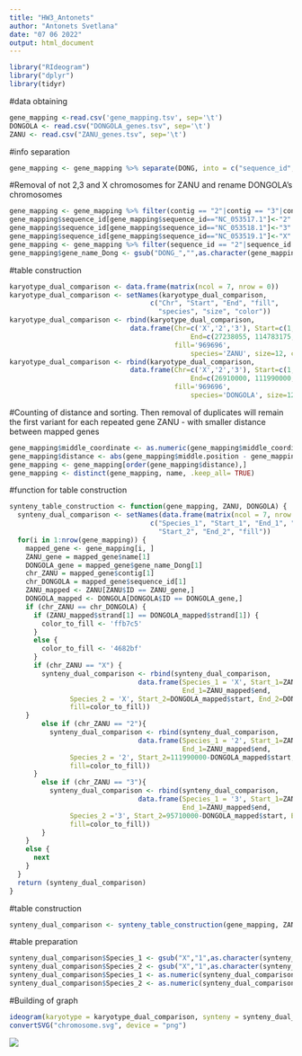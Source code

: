 ---
title: "HW3_Antonets"
author: "Antonets Svetlana"
date: "07 06 2022"
output: html_document
---

```{r}
library("RIdeogram")
library("dplyr")
library(tidyr)
```
#data obtaining

```{r}
gene_mapping <-read.csv('gene_mapping.tsv', sep='\t')
DONGOLA <- read.csv("DONGOLA_genes.tsv", sep='\t')
ZANU <- read.csv("ZANU_genes.tsv", sep='\t')
```
#info separation

```{r}
gene_mapping <- gene_mapping %>% separate(DONG, into = c("sequence_id", "middle_coordinate", "strand_Dong", "length_gene", "gene_name_Dong"), sep = ",")
```

#Removal of not 2,3 and X chromosomes for ZANU and rename DONGOLA's chromosomes
```{r}
gene_mapping <- gene_mapping %>% filter(contig == "2"|contig == "3"|contig == "X")
gene_mapping$sequence_id[gene_mapping$sequence_id=="NC_053517.1"]<-"2"
gene_mapping$sequence_id[gene_mapping$sequence_id=="NC_053518.1"]<-"3"
gene_mapping$sequence_id[gene_mapping$sequence_id=="NC_053519.1"]<-"X"
gene_mapping <- gene_mapping %>% filter(sequence_id == "2"|sequence_id == "3"|sequence_id == "X")
gene_mapping$gene_name_Dong <- gsub("DONG_","",as.character(gene_mapping$gene_name_Dong))
```
#table construction

```{r}
karyotype_dual_comparison <- data.frame(matrix(ncol = 7, nrow = 0))
karyotype_dual_comparison <- setNames(karyotype_dual_comparison,
                                   c("Chr", "Start", "End", "fill", 
                                     "species", "size", "color"))
karyotype_dual_comparison <- rbind(karyotype_dual_comparison,
                              data.frame(Chr=c('X','2','3'), Start=c(1, 1, 1),
                                             End=c(27238055, 114783175, 97973315),
                                         fill='969696',      
                                             species='ZANU', size=12, color='252525'))
karyotype_dual_comparison <- rbind(karyotype_dual_comparison,
                              data.frame(Chr=c('X','2','3'), Start=c(1, 1, 1),
                                             End=c(26910000, 111990000, 95710000),
                                         fill='969696',
                                             species='DONGOLA', size=12, color='252525'))
```
#Counting of distance and sorting. Then removal of duplicates will remain the first variant for each repeated gene ZANU - with smaller distance between mapped genes

```{r}
gene_mapping$middle_coordinate <- as.numeric(gene_mapping$middle_coordinate)
gene_mapping$distance <- abs(gene_mapping$middle.position - gene_mapping$middle_coordinate)
gene_mapping <- gene_mapping[order(gene_mapping$distance),]
gene_mapping <- distinct(gene_mapping, name, .keep_all= TRUE)
```
#function for table construction

```{r}
synteny_table_construction <- function(gene_mapping, ZANU, DONGOLA) {
  synteny_dual_comparison <- setNames(data.frame(matrix(ncol = 7, nrow = 0)),
                                   c("Species_1", "Start_1", "End_1", "Species_2", 
                                     "Start_2", "End_2", "fill"))
  for(i in 1:nrow(gene_mapping)) {
    mapped_gene <- gene_mapping[i, ]
    ZANU_gene = mapped_gene$name[1]
    DONGOLA_gene = mapped_gene$gene_name_Dong[1]
    chr_ZANU = mapped_gene$contig[1]
    chr_DONGOLA = mapped_gene$sequence_id[1]
    ZANU_mapped <- ZANU[ZANU$ID == ZANU_gene,]
    DONGOLA_mapped <- DONGOLA[DONGOLA$ID == DONGOLA_gene,]
    if (chr_ZANU == chr_DONGOLA) {
      if (ZANU_mapped$strand[1] == DONGOLA_mapped$strand[1]) {
        color_to_fill <- 'ffb7c5'
      }
      else {
        color_to_fill <- '4682bf'
      }
      if (chr_ZANU == "X") {
        synteny_dual_comparison <- rbind(synteny_dual_comparison, 
                                data.frame(Species_1 = 'X', Start_1=ZANU_mapped$start,
                                           End_1=ZANU_mapped$end,
               Species_2 = 'X', Start_2=DONGOLA_mapped$start, End_2=DONGOLA_mapped$end,
               fill=color_to_fill))
    }
        else if (chr_ZANU == "2"){
          synteny_dual_comparison <- rbind(synteny_dual_comparison, 
                                data.frame(Species_1 = '2', Start_1=ZANU_mapped$start,
                                           End_1=ZANU_mapped$end,
               Species_2 = '2', Start_2=111990000-DONGOLA_mapped$start, End_2=111990000-DONGOLA_mapped$end,
               fill=color_to_fill))
      }
        else if (chr_ZANU == "3"){
          synteny_dual_comparison <- rbind(synteny_dual_comparison, 
                                data.frame(Species_1 = '3', Start_1=ZANU_mapped$start,
                                           End_1=ZANU_mapped$end,
               Species_2 ='3', Start_2=95710000-DONGOLA_mapped$start, End_2=95710000-DONGOLA_mapped$end,
               fill=color_to_fill))
        }
    }
    else {
      next
    }
  }
  return (synteny_dual_comparison)
}
```

#table construction

```{r}
synteny_dual_comparison <- synteny_table_construction(gene_mapping, ZANU, DONGOLA)
```
#table preparation
```{r}
synteny_dual_comparison$Species_1 <- gsub("X","1",as.character(synteny_dual_comparison$Species_1))
synteny_dual_comparison$Species_2 <- gsub("X","1",as.character(synteny_dual_comparison$Species_2))
synteny_dual_comparison$Species_1 <- as.numeric(synteny_dual_comparison$Species_1)
synteny_dual_comparison$Species_2 <- as.numeric(synteny_dual_comparison$Species_2)
```
#Building of graph

```{r}
ideogram(karyotype = karyotype_dual_comparison, synteny = synteny_dual_comparison)
convertSVG("chromosome.svg", device = "png")
```

![](chromosome.png)
